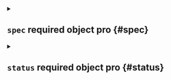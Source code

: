 

<Metadata />



<details className="config-field" data-expandable="true">
<summary>

## `spec` <span className="config-field-required" data-required="false">required</span> <span className="config-field-type">object</span> <span className="config-field-default"></span> <span className="config-field-enum"></span> <span data-pro="false" className="config-field-pro">pro</span> {#spec}



</summary>




<details className="config-field" data-expandable="false" open>
<summary>

### `raw` <span className="config-field-required" data-required="false">required</span> <span className="config-field-type">string</span> <span className="config-field-default"></span> <span className="config-field-enum"></span> <span data-pro="false" className="config-field-pro">pro</span> {#spec-raw}

Raw holds the raw config

</summary>



</details>


</details>



<details className="config-field" data-expandable="true">
<summary>

## `status` <span className="config-field-required" data-required="false">required</span> <span className="config-field-type">object</span> <span className="config-field-default"></span> <span className="config-field-enum"></span> <span data-pro="false" className="config-field-pro">pro</span> {#status}



</summary>




<details className="config-field" data-expandable="true">
<summary>

### `auth` <span className="config-field-required" data-required="false">required</span> <span className="config-field-type">object</span> <span className="config-field-default"></span> <span className="config-field-enum"></span> <span data-pro="false" className="config-field-pro">pro</span> {#status-auth}

Authentication holds the information for authentication

</summary>




<details className="config-field" data-expandable="true">
<summary>

#### `oidc` <span className="config-field-required" data-required="false">required</span> <span className="config-field-type">object</span> <span className="config-field-default"></span> <span className="config-field-enum"></span> <span data-pro="false" className="config-field-pro">pro</span> {#status-auth-oidc}

OIDC holds oidc authentication configuration

</summary>




<details className="config-field" data-expandable="false" open>
<summary>

##### `issuerUrl` <span className="config-field-required" data-required="true">required</span> <span className="config-field-type">string</span> <span className="config-field-default"></span> <span className="config-field-enum"></span> <span data-pro="false" className="config-field-pro">pro</span> {#status-auth-oidc-issuerUrl}

IssuerURL is the URL the provider signs ID Tokens as. This will be the "iss"
field of all tokens produced by the provider and is used for configuration
discovery.

The URL is usually the provider's URL without a path, for example
"https://accounts.google.com" or "https://login.salesforce.com".

The provider must implement configuration discovery.
See: https://openid.net/specs/openid-connect-discovery-1_0.html#ProviderConfig

</summary>



</details>



<details className="config-field" data-expandable="false" open>
<summary>

##### `clientId` <span className="config-field-required" data-required="true">required</span> <span className="config-field-type">string</span> <span className="config-field-default"></span> <span className="config-field-enum"></span> <span data-pro="false" className="config-field-pro">pro</span> {#status-auth-oidc-clientId}

ClientID the JWT must be issued for, the "sub" field. This plugin only trusts a single
client to ensure the plugin can be used with public providers.

The plugin supports the "authorized party" OpenID Connect claim, which allows
specialized providers to issue tokens to a client for a different client.
See: https://openid.net/specs/openid-connect-core-1_0.html#IDToken

</summary>



</details>



<details className="config-field" data-expandable="false" open>
<summary>

##### `clientSecret` <span className="config-field-required" data-required="true">required</span> <span className="config-field-type">string</span> <span className="config-field-default"></span> <span className="config-field-enum"></span> <span data-pro="false" className="config-field-pro">pro</span> {#status-auth-oidc-clientSecret}

ClientSecret to issue tokens from the OIDC provider

</summary>



</details>



<details className="config-field" data-expandable="false" open>
<summary>

##### `redirectURI` <span className="config-field-required" data-required="true">required</span> <span className="config-field-type">string</span> <span className="config-field-default"></span> <span className="config-field-enum"></span> <span data-pro="false" className="config-field-pro">pro</span> {#status-auth-oidc-redirectURI}

loft redirect uri. E.g. https://loft.my.domain/auth/oidc/callback

</summary>



</details>



<details className="config-field" data-expandable="false" open>
<summary>

##### `postLogoutRedirectURI` <span className="config-field-required" data-required="false">required</span> <span className="config-field-type">string</span> <span className="config-field-default"></span> <span className="config-field-enum"></span> <span data-pro="false" className="config-field-pro">pro</span> {#status-auth-oidc-postLogoutRedirectURI}

Loft URI to be redirected to after successful logout by OIDC Provider

</summary>



</details>



<details className="config-field" data-expandable="false" open>
<summary>

##### `caFile` <span className="config-field-required" data-required="false">required</span> <span className="config-field-type">string</span> <span className="config-field-default"></span> <span className="config-field-enum"></span> <span data-pro="false" className="config-field-pro">pro</span> {#status-auth-oidc-caFile}

Path to a PEM encoded root certificate of the provider. Optional

</summary>



</details>



<details className="config-field" data-expandable="false" open>
<summary>

##### `insecureCa` <span className="config-field-required" data-required="false">required</span> <span className="config-field-type">boolean</span> <span className="config-field-default">false</span> <span className="config-field-enum"></span> <span data-pro="false" className="config-field-pro">pro</span> {#status-auth-oidc-insecureCa}

Specify whether to communicate without validating SSL certificates

</summary>



</details>



<details className="config-field" data-expandable="false" open>
<summary>

##### `preferredUsername` <span className="config-field-required" data-required="false">required</span> <span className="config-field-type">string</span> <span className="config-field-default"></span> <span className="config-field-enum"></span> <span data-pro="false" className="config-field-pro">pro</span> {#status-auth-oidc-preferredUsername}

Configurable key which contains the preferred username claims

</summary>



</details>



<details className="config-field" data-expandable="false" open>
<summary>

##### `loftUsernameClaim` <span className="config-field-required" data-required="false">required</span> <span className="config-field-type">string</span> <span className="config-field-default"></span> <span className="config-field-enum"></span> <span data-pro="false" className="config-field-pro">pro</span> {#status-auth-oidc-loftUsernameClaim}

LoftUsernameClaim is the JWT field to use as the user's username.

</summary>



</details>



<details className="config-field" data-expandable="false" open>
<summary>

##### `usernameClaim` <span className="config-field-required" data-required="false">required</span> <span className="config-field-type">string</span> <span className="config-field-default"></span> <span className="config-field-enum"></span> <span data-pro="false" className="config-field-pro">pro</span> {#status-auth-oidc-usernameClaim}

UsernameClaim is the JWT field to use as the user's id.

</summary>



</details>



<details className="config-field" data-expandable="false" open>
<summary>

##### `emailClaim` <span className="config-field-required" data-required="false">required</span> <span className="config-field-type">string</span> <span className="config-field-default"></span> <span className="config-field-enum"></span> <span data-pro="false" className="config-field-pro">pro</span> {#status-auth-oidc-emailClaim}

EmailClaim is the JWT field to use as the user's email.

</summary>



</details>



<details className="config-field" data-expandable="false" open>
<summary>

##### `usernamePrefix` <span className="config-field-required" data-required="false">required</span> <span className="config-field-type">string</span> <span className="config-field-default"></span> <span className="config-field-enum"></span> <span data-pro="false" className="config-field-pro">pro</span> {#status-auth-oidc-usernamePrefix}

UsernamePrefix, if specified, causes claims mapping to username to be prefix with
the provided value. A value "oidc:" would result in usernames like "oidc:john".

</summary>



</details>



<details className="config-field" data-expandable="false" open>
<summary>

##### `groupsClaim` <span className="config-field-required" data-required="false">required</span> <span className="config-field-type">string</span> <span className="config-field-default"></span> <span className="config-field-enum"></span> <span data-pro="false" className="config-field-pro">pro</span> {#status-auth-oidc-groupsClaim}

GroupsClaim, if specified, causes the OIDCAuthenticator to try to populate the user's
groups with an ID Token field. If the GroupsClaim field is present in an ID Token the value
must be a string or list of strings.

</summary>



</details>



<details className="config-field" data-expandable="false" open>
<summary>

##### `groups` <span className="config-field-required" data-required="false">required</span> <span className="config-field-type">string[]</span> <span className="config-field-default"></span> <span className="config-field-enum"></span> <span data-pro="false" className="config-field-pro">pro</span> {#status-auth-oidc-groups}

If required groups is non empty, access is denied if the user is not part of at least one
of the specified groups.

</summary>



</details>



<details className="config-field" data-expandable="false" open>
<summary>

##### `scopes` <span className="config-field-required" data-required="false">required</span> <span className="config-field-type">string[]</span> <span className="config-field-default"></span> <span className="config-field-enum"></span> <span data-pro="false" className="config-field-pro">pro</span> {#status-auth-oidc-scopes}

Scopes that should be sent to the server. If empty, defaults to "email" and "profile".

</summary>



</details>



<details className="config-field" data-expandable="false" open>
<summary>

##### `getUserInfo` <span className="config-field-required" data-required="false">required</span> <span className="config-field-type">boolean</span> <span className="config-field-default">false</span> <span className="config-field-enum"></span> <span data-pro="false" className="config-field-pro">pro</span> {#status-auth-oidc-getUserInfo}

GetUserInfo, if specified, tells the OIDCAuthenticator to try to populate the user's
information from the UserInfo.

</summary>



</details>



<details className="config-field" data-expandable="false" open>
<summary>

##### `groupsPrefix` <span className="config-field-required" data-required="false">required</span> <span className="config-field-type">string</span> <span className="config-field-default"></span> <span className="config-field-enum"></span> <span data-pro="false" className="config-field-pro">pro</span> {#status-auth-oidc-groupsPrefix}

GroupsPrefix, if specified, causes claims mapping to group names to be prefixed with the
value. A value "oidc:" would result in groups like "oidc:engineering" and "oidc:marketing".

</summary>



</details>



<details className="config-field" data-expandable="false" open>
<summary>

##### `type` <span className="config-field-required" data-required="false">required</span> <span className="config-field-type">string</span> <span className="config-field-default"></span> <span className="config-field-enum"></span> <span data-pro="false" className="config-field-pro">pro</span> {#status-auth-oidc-type}

Type of the OIDC to show in the UI. Only for displaying purposes

</summary>



</details>


</details>



<details className="config-field" data-expandable="true">
<summary>

#### `github` <span className="config-field-required" data-required="false">required</span> <span className="config-field-type">object</span> <span className="config-field-default"></span> <span className="config-field-enum"></span> <span data-pro="false" className="config-field-pro">pro</span> {#status-auth-github}

Github holds github authentication configuration

</summary>




<details className="config-field" data-expandable="false" open>
<summary>

##### `clientId` <span className="config-field-required" data-required="true">required</span> <span className="config-field-type">string</span> <span className="config-field-default"></span> <span className="config-field-enum"></span> <span data-pro="false" className="config-field-pro">pro</span> {#status-auth-github-clientId}

ClientID holds the github client id

</summary>



</details>



<details className="config-field" data-expandable="false" open>
<summary>

##### `clientSecret` <span className="config-field-required" data-required="true">required</span> <span className="config-field-type">string</span> <span className="config-field-default"></span> <span className="config-field-enum"></span> <span data-pro="false" className="config-field-pro">pro</span> {#status-auth-github-clientSecret}

ClientID holds the github client secret

</summary>



</details>



<details className="config-field" data-expandable="false" open>
<summary>

##### `redirectURI` <span className="config-field-required" data-required="true">required</span> <span className="config-field-type">string</span> <span className="config-field-default"></span> <span className="config-field-enum"></span> <span data-pro="false" className="config-field-pro">pro</span> {#status-auth-github-redirectURI}

RedirectURI holds the redirect URI. Should be https://loft.domain.tld/auth/github/callback

</summary>



</details>



<details className="config-field" data-expandable="true">
<summary>

##### `orgs` <span className="config-field-required" data-required="false">required</span> <span className="config-field-type">object[]</span> <span className="config-field-default"></span> <span className="config-field-enum"></span> <span data-pro="false" className="config-field-pro">pro</span> {#status-auth-github-orgs}

Loft queries the following organizations for group information.
Group claims are formatted as "(org):(team)".
For example if a user is part of the "engineering" team of the "coreos"
org, the group claim would include "coreos:engineering".

If orgs are specified in the config then user MUST be a member of at least one of the specified orgs to
authenticate with loft.

</summary>




<details className="config-field" data-expandable="false" open>
<summary>

##### `name` <span className="config-field-required" data-required="false">required</span> <span className="config-field-type">string</span> <span className="config-field-default"></span> <span className="config-field-enum"></span> <span data-pro="false" className="config-field-pro">pro</span> {#status-auth-github-orgs-name}

Organization name in github (not slug, full name). Only users in this github
organization can authenticate.

</summary>



</details>



<details className="config-field" data-expandable="false" open>
<summary>

##### `teams` <span className="config-field-required" data-required="false">required</span> <span className="config-field-type">string[]</span> <span className="config-field-default"></span> <span className="config-field-enum"></span> <span data-pro="false" className="config-field-pro">pro</span> {#status-auth-github-orgs-teams}

Names of teams in a github organization. A user will be able to
authenticate if they are members of at least one of these teams. Users
in the organization can authenticate if this field is omitted from the
config file.

</summary>



</details>


</details>



<details className="config-field" data-expandable="false" open>
<summary>

##### `hostName` <span className="config-field-required" data-required="false">required</span> <span className="config-field-type">string</span> <span className="config-field-default"></span> <span className="config-field-enum"></span> <span data-pro="false" className="config-field-pro">pro</span> {#status-auth-github-hostName}

Required ONLY for GitHub Enterprise.
This is the Hostname of the GitHub Enterprise account listed on the
management console. Ensure this domain is routable on your network.

</summary>



</details>



<details className="config-field" data-expandable="false" open>
<summary>

##### `rootCA` <span className="config-field-required" data-required="false">required</span> <span className="config-field-type">string</span> <span className="config-field-default"></span> <span className="config-field-enum"></span> <span data-pro="false" className="config-field-pro">pro</span> {#status-auth-github-rootCA}

ONLY for GitHub Enterprise. Optional field.
Used to support self-signed or untrusted CA root certificates.

</summary>



</details>


</details>



<details className="config-field" data-expandable="true">
<summary>

#### `gitlab` <span className="config-field-required" data-required="false">required</span> <span className="config-field-type">object</span> <span className="config-field-default"></span> <span className="config-field-enum"></span> <span data-pro="false" className="config-field-pro">pro</span> {#status-auth-gitlab}

Gitlab holds gitlab authentication configuration

</summary>




<details className="config-field" data-expandable="false" open>
<summary>

##### `clientId` <span className="config-field-required" data-required="true">required</span> <span className="config-field-type">string</span> <span className="config-field-default"></span> <span className="config-field-enum"></span> <span data-pro="false" className="config-field-pro">pro</span> {#status-auth-gitlab-clientId}

Gitlab client id

</summary>



</details>



<details className="config-field" data-expandable="false" open>
<summary>

##### `clientSecret` <span className="config-field-required" data-required="true">required</span> <span className="config-field-type">string</span> <span className="config-field-default"></span> <span className="config-field-enum"></span> <span data-pro="false" className="config-field-pro">pro</span> {#status-auth-gitlab-clientSecret}

Gitlab client secret

</summary>



</details>



<details className="config-field" data-expandable="false" open>
<summary>

##### `redirectURI` <span className="config-field-required" data-required="true">required</span> <span className="config-field-type">string</span> <span className="config-field-default"></span> <span className="config-field-enum"></span> <span data-pro="false" className="config-field-pro">pro</span> {#status-auth-gitlab-redirectURI}

Redirect URI

</summary>



</details>



<details className="config-field" data-expandable="false" open>
<summary>

##### `baseURL` <span className="config-field-required" data-required="false">required</span> <span className="config-field-type">string</span> <span className="config-field-default"></span> <span className="config-field-enum"></span> <span data-pro="false" className="config-field-pro">pro</span> {#status-auth-gitlab-baseURL}

BaseURL is optional, default = https://gitlab.com

</summary>



</details>



<details className="config-field" data-expandable="false" open>
<summary>

##### `groups` <span className="config-field-required" data-required="false">required</span> <span className="config-field-type">string[]</span> <span className="config-field-default"></span> <span className="config-field-enum"></span> <span data-pro="false" className="config-field-pro">pro</span> {#status-auth-gitlab-groups}

Optional groups whitelist, communicated through the "groups" scope.
If `groups` is omitted, all of the user's GitLab groups are returned.
If `groups` is provided, this acts as a whitelist - only the user's GitLab groups that are in the configured `groups` below will go into the groups claim. Conversely, if the user is not in any of the configured `groups`, the user will not be authenticated.

</summary>



</details>


</details>



<details className="config-field" data-expandable="true">
<summary>

#### `google` <span className="config-field-required" data-required="false">required</span> <span className="config-field-type">object</span> <span className="config-field-default"></span> <span className="config-field-enum"></span> <span data-pro="false" className="config-field-pro">pro</span> {#status-auth-google}

Google holds google authentication configuration

</summary>




<details className="config-field" data-expandable="false" open>
<summary>

##### `clientId` <span className="config-field-required" data-required="true">required</span> <span className="config-field-type">string</span> <span className="config-field-default"></span> <span className="config-field-enum"></span> <span data-pro="false" className="config-field-pro">pro</span> {#status-auth-google-clientId}

Google client id

</summary>



</details>



<details className="config-field" data-expandable="false" open>
<summary>

##### `clientSecret` <span className="config-field-required" data-required="true">required</span> <span className="config-field-type">string</span> <span className="config-field-default"></span> <span className="config-field-enum"></span> <span data-pro="false" className="config-field-pro">pro</span> {#status-auth-google-clientSecret}

Google client secret

</summary>



</details>



<details className="config-field" data-expandable="false" open>
<summary>

##### `redirectURI` <span className="config-field-required" data-required="true">required</span> <span className="config-field-type">string</span> <span className="config-field-default"></span> <span className="config-field-enum"></span> <span data-pro="false" className="config-field-pro">pro</span> {#status-auth-google-redirectURI}

loft redirect uri. E.g. https://loft.my.domain/auth/google/callback

</summary>



</details>



<details className="config-field" data-expandable="false" open>
<summary>

##### `scopes` <span className="config-field-required" data-required="false">required</span> <span className="config-field-type">string[]</span> <span className="config-field-default"></span> <span className="config-field-enum"></span> <span data-pro="false" className="config-field-pro">pro</span> {#status-auth-google-scopes}

defaults to "profile" and "email"

</summary>



</details>



<details className="config-field" data-expandable="false" open>
<summary>

##### `hostedDomains` <span className="config-field-required" data-required="false">required</span> <span className="config-field-type">string[]</span> <span className="config-field-default"></span> <span className="config-field-enum"></span> <span data-pro="false" className="config-field-pro">pro</span> {#status-auth-google-hostedDomains}

Optional list of whitelisted domains
If this field is nonempty, only users from a listed domain will be allowed to log in

</summary>



</details>



<details className="config-field" data-expandable="false" open>
<summary>

##### `groups` <span className="config-field-required" data-required="false">required</span> <span className="config-field-type">string[]</span> <span className="config-field-default"></span> <span className="config-field-enum"></span> <span data-pro="false" className="config-field-pro">pro</span> {#status-auth-google-groups}

Optional list of whitelisted groups
If this field is nonempty, only users from a listed group will be allowed to log in

</summary>



</details>



<details className="config-field" data-expandable="false" open>
<summary>

##### `serviceAccountFilePath` <span className="config-field-required" data-required="false">required</span> <span className="config-field-type">string</span> <span className="config-field-default"></span> <span className="config-field-enum"></span> <span data-pro="false" className="config-field-pro">pro</span> {#status-auth-google-serviceAccountFilePath}

Optional path to service account json
If nonempty, and groups claim is made, will use authentication from file to
check groups with the admin directory api

</summary>



</details>



<details className="config-field" data-expandable="false" open>
<summary>

##### `adminEmail` <span className="config-field-required" data-required="false">required</span> <span className="config-field-type">string</span> <span className="config-field-default"></span> <span className="config-field-enum"></span> <span data-pro="false" className="config-field-pro">pro</span> {#status-auth-google-adminEmail}

Required if ServiceAccountFilePath
The email of a GSuite super user which the service account will impersonate
when listing groups

</summary>



</details>


</details>



<details className="config-field" data-expandable="true">
<summary>

#### `microsoft` <span className="config-field-required" data-required="false">required</span> <span className="config-field-type">object</span> <span className="config-field-default"></span> <span className="config-field-enum"></span> <span data-pro="false" className="config-field-pro">pro</span> {#status-auth-microsoft}

Microsoft holds microsoft authentication configuration

</summary>




<details className="config-field" data-expandable="false" open>
<summary>

##### `clientId` <span className="config-field-required" data-required="true">required</span> <span className="config-field-type">string</span> <span className="config-field-default"></span> <span className="config-field-enum"></span> <span data-pro="false" className="config-field-pro">pro</span> {#status-auth-microsoft-clientId}

Microsoft client id

</summary>



</details>



<details className="config-field" data-expandable="false" open>
<summary>

##### `clientSecret` <span className="config-field-required" data-required="true">required</span> <span className="config-field-type">string</span> <span className="config-field-default"></span> <span className="config-field-enum"></span> <span data-pro="false" className="config-field-pro">pro</span> {#status-auth-microsoft-clientSecret}

Microsoft client secret

</summary>



</details>



<details className="config-field" data-expandable="false" open>
<summary>

##### `redirectURI` <span className="config-field-required" data-required="true">required</span> <span className="config-field-type">string</span> <span className="config-field-default"></span> <span className="config-field-enum"></span> <span data-pro="false" className="config-field-pro">pro</span> {#status-auth-microsoft-redirectURI}

loft redirect uri. Usually https://loft.my.domain/auth/microsoft/callback

</summary>



</details>



<details className="config-field" data-expandable="false" open>
<summary>

##### `tenant` <span className="config-field-required" data-required="false">required</span> <span className="config-field-type">string</span> <span className="config-field-default"></span> <span className="config-field-enum"></span> <span data-pro="false" className="config-field-pro">pro</span> {#status-auth-microsoft-tenant}

tenant configuration parameter controls what kinds of accounts may be authenticated in loft.
By default, all types of Microsoft accounts (consumers and organizations) can authenticate in loft via Microsoft.
To change this, set the tenant parameter to one of the following:

common - both personal and business/school accounts can authenticate in loft via Microsoft (default)
consumers - only personal accounts can authenticate in loft
organizations - only business/school accounts can authenticate in loft
tenant uuid or tenant name - only accounts belonging to specific tenant identified by either tenant uuid or tenant name can authenticate in loft

</summary>



</details>



<details className="config-field" data-expandable="false" open>
<summary>

##### `groups` <span className="config-field-required" data-required="false">required</span> <span className="config-field-type">string[]</span> <span className="config-field-default"></span> <span className="config-field-enum"></span> <span data-pro="false" className="config-field-pro">pro</span> {#status-auth-microsoft-groups}

It is possible to require a user to be a member of a particular group in order to be successfully authenticated in loft.

</summary>



</details>



<details className="config-field" data-expandable="false" open>
<summary>

##### `onlySecurityGroups` <span className="config-field-required" data-required="false">required</span> <span className="config-field-type">boolean</span> <span className="config-field-default">false</span> <span className="config-field-enum"></span> <span data-pro="false" className="config-field-pro">pro</span> {#status-auth-microsoft-onlySecurityGroups}

configuration option restricts the list to include only security groups. By default all groups (security, Office 365, mailing lists) are included.

</summary>



</details>



<details className="config-field" data-expandable="false" open>
<summary>

##### `useGroupsAsWhitelist` <span className="config-field-required" data-required="false">required</span> <span className="config-field-type">boolean</span> <span className="config-field-default">false</span> <span className="config-field-enum"></span> <span data-pro="false" className="config-field-pro">pro</span> {#status-auth-microsoft-useGroupsAsWhitelist}

Restrict the groups claims to include only the user’s groups that are in the configured groups

</summary>



</details>


</details>



<details className="config-field" data-expandable="true">
<summary>

#### `saml` <span className="config-field-required" data-required="false">required</span> <span className="config-field-type">object</span> <span className="config-field-default"></span> <span className="config-field-enum"></span> <span data-pro="false" className="config-field-pro">pro</span> {#status-auth-saml}

SAML holds saml authentication configuration

</summary>




<details className="config-field" data-expandable="false" open>
<summary>

##### `redirectURI` <span className="config-field-required" data-required="true">required</span> <span className="config-field-type">string</span> <span className="config-field-default"></span> <span className="config-field-enum"></span> <span data-pro="false" className="config-field-pro">pro</span> {#status-auth-saml-redirectURI}

If the response assertion status value contains a Destination element, it
must match this value exactly.
Usually looks like https://your-loft-domain/auth/saml/callback

</summary>



</details>



<details className="config-field" data-expandable="false" open>
<summary>

##### `ssoURL` <span className="config-field-required" data-required="true">required</span> <span className="config-field-type">string</span> <span className="config-field-default"></span> <span className="config-field-enum"></span> <span data-pro="false" className="config-field-pro">pro</span> {#status-auth-saml-ssoURL}

SSO URL used for POST value.

</summary>



</details>



<details className="config-field" data-expandable="false" open>
<summary>

##### `caData` <span className="config-field-required" data-required="false">required</span> <span className="config-field-type">string</span> <span className="config-field-default"></span> <span className="config-field-enum"></span> <span data-pro="false" className="config-field-pro">pro</span> {#status-auth-saml-caData}

CAData is a base64 encoded string that holds the ca certificate for validating the signature of the SAML response.
Either CAData, CA or InsecureSkipSignatureValidation needs to be defined.

</summary>



</details>



<details className="config-field" data-expandable="false" open>
<summary>

##### `usernameAttr` <span className="config-field-required" data-required="true">required</span> <span className="config-field-type">string</span> <span className="config-field-default"></span> <span className="config-field-enum"></span> <span data-pro="false" className="config-field-pro">pro</span> {#status-auth-saml-usernameAttr}

Name of attribute in the returned assertions to map to username

</summary>



</details>



<details className="config-field" data-expandable="false" open>
<summary>

##### `emailAttr` <span className="config-field-required" data-required="true">required</span> <span className="config-field-type">string</span> <span className="config-field-default"></span> <span className="config-field-enum"></span> <span data-pro="false" className="config-field-pro">pro</span> {#status-auth-saml-emailAttr}

Name of attribute in the returned assertions to map to email

</summary>



</details>



<details className="config-field" data-expandable="false" open>
<summary>

##### `groupsAttr` <span className="config-field-required" data-required="false">required</span> <span className="config-field-type">string</span> <span className="config-field-default"></span> <span className="config-field-enum"></span> <span data-pro="false" className="config-field-pro">pro</span> {#status-auth-saml-groupsAttr}

Name of attribute in the returned assertions to map to groups

</summary>



</details>



<details className="config-field" data-expandable="false" open>
<summary>

##### `ca` <span className="config-field-required" data-required="false">required</span> <span className="config-field-type">string</span> <span className="config-field-default"></span> <span className="config-field-enum"></span> <span data-pro="false" className="config-field-pro">pro</span> {#status-auth-saml-ca}

CA to use when validating the signature of the SAML response.

</summary>



</details>



<details className="config-field" data-expandable="false" open>
<summary>

##### `insecureSkipSignatureValidation` <span className="config-field-required" data-required="false">required</span> <span className="config-field-type">boolean</span> <span className="config-field-default">false</span> <span className="config-field-enum"></span> <span data-pro="false" className="config-field-pro">pro</span> {#status-auth-saml-insecureSkipSignatureValidation}

Ignore the ca cert

</summary>



</details>



<details className="config-field" data-expandable="false" open>
<summary>

##### `entityIssuer` <span className="config-field-required" data-required="false">required</span> <span className="config-field-type">string</span> <span className="config-field-default"></span> <span className="config-field-enum"></span> <span data-pro="false" className="config-field-pro">pro</span> {#status-auth-saml-entityIssuer}

When provided Loft will include this as the Issuer value during AuthnRequest.
It will also override the redirectURI as the required audience when evaluating
AudienceRestriction elements in the response.

</summary>



</details>



<details className="config-field" data-expandable="false" open>
<summary>

##### `ssoIssuer` <span className="config-field-required" data-required="false">required</span> <span className="config-field-type">string</span> <span className="config-field-default"></span> <span className="config-field-enum"></span> <span data-pro="false" className="config-field-pro">pro</span> {#status-auth-saml-ssoIssuer}

Issuer value expected in the SAML response. Optional.

</summary>



</details>



<details className="config-field" data-expandable="false" open>
<summary>

##### `groupsDelim` <span className="config-field-required" data-required="false">required</span> <span className="config-field-type">string</span> <span className="config-field-default"></span> <span className="config-field-enum"></span> <span data-pro="false" className="config-field-pro">pro</span> {#status-auth-saml-groupsDelim}

If GroupsDelim is supplied the connector assumes groups are returned as a
single string instead of multiple attribute values. This delimiter will be
used split the groups string.

</summary>



</details>



<details className="config-field" data-expandable="false" open>
<summary>

##### `allowedGroups` <span className="config-field-required" data-required="false">required</span> <span className="config-field-type">string[]</span> <span className="config-field-default"></span> <span className="config-field-enum"></span> <span data-pro="false" className="config-field-pro">pro</span> {#status-auth-saml-allowedGroups}

List of groups to filter access based on membership

</summary>



</details>



<details className="config-field" data-expandable="false" open>
<summary>

##### `filterGroups` <span className="config-field-required" data-required="false">required</span> <span className="config-field-type">boolean</span> <span className="config-field-default">false</span> <span className="config-field-enum"></span> <span data-pro="false" className="config-field-pro">pro</span> {#status-auth-saml-filterGroups}

If used with allowed groups, only forwards the allowed groups and not all
groups specified.

</summary>



</details>



<details className="config-field" data-expandable="false" open>
<summary>

##### `nameIDPolicyFormat` <span className="config-field-required" data-required="false">required</span> <span className="config-field-type">string</span> <span className="config-field-default"></span> <span className="config-field-enum"></span> <span data-pro="false" className="config-field-pro">pro</span> {#status-auth-saml-nameIDPolicyFormat}

Requested format of the NameID. The NameID value is is mapped to the ID Token
'sub' claim.

This can be an abbreviated form of the full URI with just the last component. For
example, if this value is set to "emailAddress" the format will resolve to:

		urn:oasis:names:tc:SAML:1.1:nameid-format:emailAddress

If no value is specified, this value defaults to:

		urn:oasis:names:tc:SAML:2.0:nameid-format:persistent


</summary>



</details>


</details>



<details className="config-field" data-expandable="true">
<summary>

#### `rancher` <span className="config-field-required" data-required="false">required</span> <span className="config-field-type">object</span> <span className="config-field-default"></span> <span className="config-field-enum"></span> <span data-pro="false" className="config-field-pro">pro</span> {#status-auth-rancher}

Rancher holds the rancher authentication options

</summary>




<details className="config-field" data-expandable="false" open>
<summary>

##### `host` <span className="config-field-required" data-required="false">required</span> <span className="config-field-type">string</span> <span className="config-field-default"></span> <span className="config-field-enum"></span> <span data-pro="false" className="config-field-pro">pro</span> {#status-auth-rancher-host}

Host holds the rancher host, e.g. my-domain.com

</summary>



</details>



<details className="config-field" data-expandable="false" open>
<summary>

##### `bearerToken` <span className="config-field-required" data-required="false">required</span> <span className="config-field-type">string</span> <span className="config-field-default"></span> <span className="config-field-enum"></span> <span data-pro="false" className="config-field-pro">pro</span> {#status-auth-rancher-bearerToken}

BearerToken holds the rancher API key in token username and password form. E.g. my-token:my-secret

</summary>



</details>



<details className="config-field" data-expandable="false" open>
<summary>

##### `insecure` <span className="config-field-required" data-required="false">required</span> <span className="config-field-type">boolean</span> <span className="config-field-default">false</span> <span className="config-field-enum"></span> <span data-pro="false" className="config-field-pro">pro</span> {#status-auth-rancher-insecure}

Insecure tells Loft if the Rancher endpoint is insecure.

</summary>



</details>


</details>



<details className="config-field" data-expandable="true">
<summary>

#### `password` <span className="config-field-required" data-required="false">required</span> <span className="config-field-type">object</span> <span className="config-field-default"></span> <span className="config-field-enum"></span> <span data-pro="false" className="config-field-pro">pro</span> {#status-auth-password}

Password holds password authentication relevant information

</summary>




<details className="config-field" data-expandable="false" open>
<summary>

##### `disabled` <span className="config-field-required" data-required="false">required</span> <span className="config-field-type">boolean</span> <span className="config-field-default">true</span> <span className="config-field-enum"></span> <span data-pro="false" className="config-field-pro">pro</span> {#status-auth-password-disabled}

If true login via password is disabled

</summary>



</details>


</details>



<details className="config-field" data-expandable="true">
<summary>

#### `connectors` <span className="config-field-required" data-required="false">required</span> <span className="config-field-type">object[]</span> <span className="config-field-default"></span> <span className="config-field-enum"></span> <span data-pro="false" className="config-field-pro">pro</span> {#status-auth-connectors}

Connectors are optional additional connectors for Loft.

</summary>




<details className="config-field" data-expandable="false" open>
<summary>

##### `id` <span className="config-field-required" data-required="false">required</span> <span className="config-field-type">string</span> <span className="config-field-default"></span> <span className="config-field-enum"></span> <span data-pro="false" className="config-field-pro">pro</span> {#status-auth-connectors-id}

ID is the id that should show up in the url

</summary>



</details>



<details className="config-field" data-expandable="false" open>
<summary>

##### `displayName` <span className="config-field-required" data-required="false">required</span> <span className="config-field-type">string</span> <span className="config-field-default"></span> <span className="config-field-enum"></span> <span data-pro="false" className="config-field-pro">pro</span> {#status-auth-connectors-displayName}

DisplayName is the name that should show up in the ui

</summary>



</details>



<details className="config-field" data-expandable="true">
<summary>

##### `oidc` <span className="config-field-required" data-required="false">required</span> <span className="config-field-type">object</span> <span className="config-field-default"></span> <span className="config-field-enum"></span> <span data-pro="false" className="config-field-pro">pro</span> {#status-auth-connectors-oidc}

OIDC holds oidc authentication configuration

</summary>




<details className="config-field" data-expandable="false" open>
<summary>

##### `issuerUrl` <span className="config-field-required" data-required="true">required</span> <span className="config-field-type">string</span> <span className="config-field-default"></span> <span className="config-field-enum"></span> <span data-pro="false" className="config-field-pro">pro</span> {#status-auth-connectors-oidc-issuerUrl}

IssuerURL is the URL the provider signs ID Tokens as. This will be the "iss"
field of all tokens produced by the provider and is used for configuration
discovery.

The URL is usually the provider's URL without a path, for example
"https://accounts.google.com" or "https://login.salesforce.com".

The provider must implement configuration discovery.
See: https://openid.net/specs/openid-connect-discovery-1_0.html#ProviderConfig

</summary>



</details>



<details className="config-field" data-expandable="false" open>
<summary>

##### `clientId` <span className="config-field-required" data-required="true">required</span> <span className="config-field-type">string</span> <span className="config-field-default"></span> <span className="config-field-enum"></span> <span data-pro="false" className="config-field-pro">pro</span> {#status-auth-connectors-oidc-clientId}

ClientID the JWT must be issued for, the "sub" field. This plugin only trusts a single
client to ensure the plugin can be used with public providers.

The plugin supports the "authorized party" OpenID Connect claim, which allows
specialized providers to issue tokens to a client for a different client.
See: https://openid.net/specs/openid-connect-core-1_0.html#IDToken

</summary>



</details>



<details className="config-field" data-expandable="false" open>
<summary>

##### `clientSecret` <span className="config-field-required" data-required="true">required</span> <span className="config-field-type">string</span> <span className="config-field-default"></span> <span className="config-field-enum"></span> <span data-pro="false" className="config-field-pro">pro</span> {#status-auth-connectors-oidc-clientSecret}

ClientSecret to issue tokens from the OIDC provider

</summary>



</details>



<details className="config-field" data-expandable="false" open>
<summary>

##### `redirectURI` <span className="config-field-required" data-required="true">required</span> <span className="config-field-type">string</span> <span className="config-field-default"></span> <span className="config-field-enum"></span> <span data-pro="false" className="config-field-pro">pro</span> {#status-auth-connectors-oidc-redirectURI}

loft redirect uri. E.g. https://loft.my.domain/auth/oidc/callback

</summary>



</details>



<details className="config-field" data-expandable="false" open>
<summary>

##### `postLogoutRedirectURI` <span className="config-field-required" data-required="false">required</span> <span className="config-field-type">string</span> <span className="config-field-default"></span> <span className="config-field-enum"></span> <span data-pro="false" className="config-field-pro">pro</span> {#status-auth-connectors-oidc-postLogoutRedirectURI}

Loft URI to be redirected to after successful logout by OIDC Provider

</summary>



</details>



<details className="config-field" data-expandable="false" open>
<summary>

##### `caFile` <span className="config-field-required" data-required="false">required</span> <span className="config-field-type">string</span> <span className="config-field-default"></span> <span className="config-field-enum"></span> <span data-pro="false" className="config-field-pro">pro</span> {#status-auth-connectors-oidc-caFile}

Path to a PEM encoded root certificate of the provider. Optional

</summary>



</details>



<details className="config-field" data-expandable="false" open>
<summary>

##### `insecureCa` <span className="config-field-required" data-required="false">required</span> <span className="config-field-type">boolean</span> <span className="config-field-default">false</span> <span className="config-field-enum"></span> <span data-pro="false" className="config-field-pro">pro</span> {#status-auth-connectors-oidc-insecureCa}

Specify whether to communicate without validating SSL certificates

</summary>



</details>



<details className="config-field" data-expandable="false" open>
<summary>

##### `preferredUsername` <span className="config-field-required" data-required="false">required</span> <span className="config-field-type">string</span> <span className="config-field-default"></span> <span className="config-field-enum"></span> <span data-pro="false" className="config-field-pro">pro</span> {#status-auth-connectors-oidc-preferredUsername}

Configurable key which contains the preferred username claims

</summary>



</details>



<details className="config-field" data-expandable="false" open>
<summary>

##### `loftUsernameClaim` <span className="config-field-required" data-required="false">required</span> <span className="config-field-type">string</span> <span className="config-field-default"></span> <span className="config-field-enum"></span> <span data-pro="false" className="config-field-pro">pro</span> {#status-auth-connectors-oidc-loftUsernameClaim}

LoftUsernameClaim is the JWT field to use as the user's username.

</summary>



</details>



<details className="config-field" data-expandable="false" open>
<summary>

##### `usernameClaim` <span className="config-field-required" data-required="false">required</span> <span className="config-field-type">string</span> <span className="config-field-default"></span> <span className="config-field-enum"></span> <span data-pro="false" className="config-field-pro">pro</span> {#status-auth-connectors-oidc-usernameClaim}

UsernameClaim is the JWT field to use as the user's id.

</summary>



</details>



<details className="config-field" data-expandable="false" open>
<summary>

##### `emailClaim` <span className="config-field-required" data-required="false">required</span> <span className="config-field-type">string</span> <span className="config-field-default"></span> <span className="config-field-enum"></span> <span data-pro="false" className="config-field-pro">pro</span> {#status-auth-connectors-oidc-emailClaim}

EmailClaim is the JWT field to use as the user's email.

</summary>



</details>



<details className="config-field" data-expandable="false" open>
<summary>

##### `usernamePrefix` <span className="config-field-required" data-required="false">required</span> <span className="config-field-type">string</span> <span className="config-field-default"></span> <span className="config-field-enum"></span> <span data-pro="false" className="config-field-pro">pro</span> {#status-auth-connectors-oidc-usernamePrefix}

UsernamePrefix, if specified, causes claims mapping to username to be prefix with
the provided value. A value "oidc:" would result in usernames like "oidc:john".

</summary>



</details>



<details className="config-field" data-expandable="false" open>
<summary>

##### `groupsClaim` <span className="config-field-required" data-required="false">required</span> <span className="config-field-type">string</span> <span className="config-field-default"></span> <span className="config-field-enum"></span> <span data-pro="false" className="config-field-pro">pro</span> {#status-auth-connectors-oidc-groupsClaim}

GroupsClaim, if specified, causes the OIDCAuthenticator to try to populate the user's
groups with an ID Token field. If the GroupsClaim field is present in an ID Token the value
must be a string or list of strings.

</summary>



</details>



<details className="config-field" data-expandable="false" open>
<summary>

##### `groups` <span className="config-field-required" data-required="false">required</span> <span className="config-field-type">string[]</span> <span className="config-field-default"></span> <span className="config-field-enum"></span> <span data-pro="false" className="config-field-pro">pro</span> {#status-auth-connectors-oidc-groups}

If required groups is non empty, access is denied if the user is not part of at least one
of the specified groups.

</summary>



</details>



<details className="config-field" data-expandable="false" open>
<summary>

##### `scopes` <span className="config-field-required" data-required="false">required</span> <span className="config-field-type">string[]</span> <span className="config-field-default"></span> <span className="config-field-enum"></span> <span data-pro="false" className="config-field-pro">pro</span> {#status-auth-connectors-oidc-scopes}

Scopes that should be sent to the server. If empty, defaults to "email" and "profile".

</summary>



</details>



<details className="config-field" data-expandable="false" open>
<summary>

##### `getUserInfo` <span className="config-field-required" data-required="false">required</span> <span className="config-field-type">boolean</span> <span className="config-field-default">false</span> <span className="config-field-enum"></span> <span data-pro="false" className="config-field-pro">pro</span> {#status-auth-connectors-oidc-getUserInfo}

GetUserInfo, if specified, tells the OIDCAuthenticator to try to populate the user's
information from the UserInfo.

</summary>



</details>



<details className="config-field" data-expandable="false" open>
<summary>

##### `groupsPrefix` <span className="config-field-required" data-required="false">required</span> <span className="config-field-type">string</span> <span className="config-field-default"></span> <span className="config-field-enum"></span> <span data-pro="false" className="config-field-pro">pro</span> {#status-auth-connectors-oidc-groupsPrefix}

GroupsPrefix, if specified, causes claims mapping to group names to be prefixed with the
value. A value "oidc:" would result in groups like "oidc:engineering" and "oidc:marketing".

</summary>



</details>



<details className="config-field" data-expandable="false" open>
<summary>

##### `type` <span className="config-field-required" data-required="false">required</span> <span className="config-field-type">string</span> <span className="config-field-default"></span> <span className="config-field-enum"></span> <span data-pro="false" className="config-field-pro">pro</span> {#status-auth-connectors-oidc-type}

Type of the OIDC to show in the UI. Only for displaying purposes

</summary>



</details>


</details>



<details className="config-field" data-expandable="true">
<summary>

##### `github` <span className="config-field-required" data-required="false">required</span> <span className="config-field-type">object</span> <span className="config-field-default"></span> <span className="config-field-enum"></span> <span data-pro="false" className="config-field-pro">pro</span> {#status-auth-connectors-github}

Github holds github authentication configuration

</summary>




<details className="config-field" data-expandable="false" open>
<summary>

##### `clientId` <span className="config-field-required" data-required="true">required</span> <span className="config-field-type">string</span> <span className="config-field-default"></span> <span className="config-field-enum"></span> <span data-pro="false" className="config-field-pro">pro</span> {#status-auth-connectors-github-clientId}

ClientID holds the github client id

</summary>



</details>



<details className="config-field" data-expandable="false" open>
<summary>

##### `clientSecret` <span className="config-field-required" data-required="true">required</span> <span className="config-field-type">string</span> <span className="config-field-default"></span> <span className="config-field-enum"></span> <span data-pro="false" className="config-field-pro">pro</span> {#status-auth-connectors-github-clientSecret}

ClientID holds the github client secret

</summary>



</details>



<details className="config-field" data-expandable="false" open>
<summary>

##### `redirectURI` <span className="config-field-required" data-required="true">required</span> <span className="config-field-type">string</span> <span className="config-field-default"></span> <span className="config-field-enum"></span> <span data-pro="false" className="config-field-pro">pro</span> {#status-auth-connectors-github-redirectURI}

RedirectURI holds the redirect URI. Should be https://loft.domain.tld/auth/github/callback

</summary>



</details>



<details className="config-field" data-expandable="true">
<summary>

##### `orgs` <span className="config-field-required" data-required="false">required</span> <span className="config-field-type">object[]</span> <span className="config-field-default"></span> <span className="config-field-enum"></span> <span data-pro="false" className="config-field-pro">pro</span> {#status-auth-connectors-github-orgs}

Loft queries the following organizations for group information.
Group claims are formatted as "(org):(team)".
For example if a user is part of the "engineering" team of the "coreos"
org, the group claim would include "coreos:engineering".

If orgs are specified in the config then user MUST be a member of at least one of the specified orgs to
authenticate with loft.

</summary>




<details className="config-field" data-expandable="false" open>
<summary>

##### `name` <span className="config-field-required" data-required="false">required</span> <span className="config-field-type">string</span> <span className="config-field-default"></span> <span className="config-field-enum"></span> <span data-pro="false" className="config-field-pro">pro</span> {#status-auth-connectors-github-orgs-name}

Organization name in github (not slug, full name). Only users in this github
organization can authenticate.

</summary>



</details>



<details className="config-field" data-expandable="false" open>
<summary>

##### `teams` <span className="config-field-required" data-required="false">required</span> <span className="config-field-type">string[]</span> <span className="config-field-default"></span> <span className="config-field-enum"></span> <span data-pro="false" className="config-field-pro">pro</span> {#status-auth-connectors-github-orgs-teams}

Names of teams in a github organization. A user will be able to
authenticate if they are members of at least one of these teams. Users
in the organization can authenticate if this field is omitted from the
config file.

</summary>



</details>


</details>



<details className="config-field" data-expandable="false" open>
<summary>

##### `hostName` <span className="config-field-required" data-required="false">required</span> <span className="config-field-type">string</span> <span className="config-field-default"></span> <span className="config-field-enum"></span> <span data-pro="false" className="config-field-pro">pro</span> {#status-auth-connectors-github-hostName}

Required ONLY for GitHub Enterprise.
This is the Hostname of the GitHub Enterprise account listed on the
management console. Ensure this domain is routable on your network.

</summary>



</details>



<details className="config-field" data-expandable="false" open>
<summary>

##### `rootCA` <span className="config-field-required" data-required="false">required</span> <span className="config-field-type">string</span> <span className="config-field-default"></span> <span className="config-field-enum"></span> <span data-pro="false" className="config-field-pro">pro</span> {#status-auth-connectors-github-rootCA}

ONLY for GitHub Enterprise. Optional field.
Used to support self-signed or untrusted CA root certificates.

</summary>



</details>


</details>



<details className="config-field" data-expandable="true">
<summary>

##### `gitlab` <span className="config-field-required" data-required="false">required</span> <span className="config-field-type">object</span> <span className="config-field-default"></span> <span className="config-field-enum"></span> <span data-pro="false" className="config-field-pro">pro</span> {#status-auth-connectors-gitlab}

Gitlab holds gitlab authentication configuration

</summary>




<details className="config-field" data-expandable="false" open>
<summary>

##### `clientId` <span className="config-field-required" data-required="true">required</span> <span className="config-field-type">string</span> <span className="config-field-default"></span> <span className="config-field-enum"></span> <span data-pro="false" className="config-field-pro">pro</span> {#status-auth-connectors-gitlab-clientId}

Gitlab client id

</summary>



</details>



<details className="config-field" data-expandable="false" open>
<summary>

##### `clientSecret` <span className="config-field-required" data-required="true">required</span> <span className="config-field-type">string</span> <span className="config-field-default"></span> <span className="config-field-enum"></span> <span data-pro="false" className="config-field-pro">pro</span> {#status-auth-connectors-gitlab-clientSecret}

Gitlab client secret

</summary>



</details>



<details className="config-field" data-expandable="false" open>
<summary>

##### `redirectURI` <span className="config-field-required" data-required="true">required</span> <span className="config-field-type">string</span> <span className="config-field-default"></span> <span className="config-field-enum"></span> <span data-pro="false" className="config-field-pro">pro</span> {#status-auth-connectors-gitlab-redirectURI}

Redirect URI

</summary>



</details>



<details className="config-field" data-expandable="false" open>
<summary>

##### `baseURL` <span className="config-field-required" data-required="false">required</span> <span className="config-field-type">string</span> <span className="config-field-default"></span> <span className="config-field-enum"></span> <span data-pro="false" className="config-field-pro">pro</span> {#status-auth-connectors-gitlab-baseURL}

BaseURL is optional, default = https://gitlab.com

</summary>



</details>



<details className="config-field" data-expandable="false" open>
<summary>

##### `groups` <span className="config-field-required" data-required="false">required</span> <span className="config-field-type">string[]</span> <span className="config-field-default"></span> <span className="config-field-enum"></span> <span data-pro="false" className="config-field-pro">pro</span> {#status-auth-connectors-gitlab-groups}

Optional groups whitelist, communicated through the "groups" scope.
If `groups` is omitted, all of the user's GitLab groups are returned.
If `groups` is provided, this acts as a whitelist - only the user's GitLab groups that are in the configured `groups` below will go into the groups claim. Conversely, if the user is not in any of the configured `groups`, the user will not be authenticated.

</summary>



</details>


</details>



<details className="config-field" data-expandable="true">
<summary>

##### `google` <span className="config-field-required" data-required="false">required</span> <span className="config-field-type">object</span> <span className="config-field-default"></span> <span className="config-field-enum"></span> <span data-pro="false" className="config-field-pro">pro</span> {#status-auth-connectors-google}

Google holds google authentication configuration

</summary>




<details className="config-field" data-expandable="false" open>
<summary>

##### `clientId` <span className="config-field-required" data-required="true">required</span> <span className="config-field-type">string</span> <span className="config-field-default"></span> <span className="config-field-enum"></span> <span data-pro="false" className="config-field-pro">pro</span> {#status-auth-connectors-google-clientId}

Google client id

</summary>



</details>



<details className="config-field" data-expandable="false" open>
<summary>

##### `clientSecret` <span className="config-field-required" data-required="true">required</span> <span className="config-field-type">string</span> <span className="config-field-default"></span> <span className="config-field-enum"></span> <span data-pro="false" className="config-field-pro">pro</span> {#status-auth-connectors-google-clientSecret}

Google client secret

</summary>



</details>



<details className="config-field" data-expandable="false" open>
<summary>

##### `redirectURI` <span className="config-field-required" data-required="true">required</span> <span className="config-field-type">string</span> <span className="config-field-default"></span> <span className="config-field-enum"></span> <span data-pro="false" className="config-field-pro">pro</span> {#status-auth-connectors-google-redirectURI}

loft redirect uri. E.g. https://loft.my.domain/auth/google/callback

</summary>



</details>



<details className="config-field" data-expandable="false" open>
<summary>

##### `scopes` <span className="config-field-required" data-required="false">required</span> <span className="config-field-type">string[]</span> <span className="config-field-default"></span> <span className="config-field-enum"></span> <span data-pro="false" className="config-field-pro">pro</span> {#status-auth-connectors-google-scopes}

defaults to "profile" and "email"

</summary>



</details>



<details className="config-field" data-expandable="false" open>
<summary>

##### `hostedDomains` <span className="config-field-required" data-required="false">required</span> <span className="config-field-type">string[]</span> <span className="config-field-default"></span> <span className="config-field-enum"></span> <span data-pro="false" className="config-field-pro">pro</span> {#status-auth-connectors-google-hostedDomains}

Optional list of whitelisted domains
If this field is nonempty, only users from a listed domain will be allowed to log in

</summary>



</details>



<details className="config-field" data-expandable="false" open>
<summary>

##### `groups` <span className="config-field-required" data-required="false">required</span> <span className="config-field-type">string[]</span> <span className="config-field-default"></span> <span className="config-field-enum"></span> <span data-pro="false" className="config-field-pro">pro</span> {#status-auth-connectors-google-groups}

Optional list of whitelisted groups
If this field is nonempty, only users from a listed group will be allowed to log in

</summary>



</details>



<details className="config-field" data-expandable="false" open>
<summary>

##### `serviceAccountFilePath` <span className="config-field-required" data-required="false">required</span> <span className="config-field-type">string</span> <span className="config-field-default"></span> <span className="config-field-enum"></span> <span data-pro="false" className="config-field-pro">pro</span> {#status-auth-connectors-google-serviceAccountFilePath}

Optional path to service account json
If nonempty, and groups claim is made, will use authentication from file to
check groups with the admin directory api

</summary>



</details>



<details className="config-field" data-expandable="false" open>
<summary>

##### `adminEmail` <span className="config-field-required" data-required="false">required</span> <span className="config-field-type">string</span> <span className="config-field-default"></span> <span className="config-field-enum"></span> <span data-pro="false" className="config-field-pro">pro</span> {#status-auth-connectors-google-adminEmail}

Required if ServiceAccountFilePath
The email of a GSuite super user which the service account will impersonate
when listing groups

</summary>



</details>


</details>



<details className="config-field" data-expandable="true">
<summary>

##### `microsoft` <span className="config-field-required" data-required="false">required</span> <span className="config-field-type">object</span> <span className="config-field-default"></span> <span className="config-field-enum"></span> <span data-pro="false" className="config-field-pro">pro</span> {#status-auth-connectors-microsoft}

Microsoft holds microsoft authentication configuration

</summary>




<details className="config-field" data-expandable="false" open>
<summary>

##### `clientId` <span className="config-field-required" data-required="true">required</span> <span className="config-field-type">string</span> <span className="config-field-default"></span> <span className="config-field-enum"></span> <span data-pro="false" className="config-field-pro">pro</span> {#status-auth-connectors-microsoft-clientId}

Microsoft client id

</summary>



</details>



<details className="config-field" data-expandable="false" open>
<summary>

##### `clientSecret` <span className="config-field-required" data-required="true">required</span> <span className="config-field-type">string</span> <span className="config-field-default"></span> <span className="config-field-enum"></span> <span data-pro="false" className="config-field-pro">pro</span> {#status-auth-connectors-microsoft-clientSecret}

Microsoft client secret

</summary>



</details>



<details className="config-field" data-expandable="false" open>
<summary>

##### `redirectURI` <span className="config-field-required" data-required="true">required</span> <span className="config-field-type">string</span> <span className="config-field-default"></span> <span className="config-field-enum"></span> <span data-pro="false" className="config-field-pro">pro</span> {#status-auth-connectors-microsoft-redirectURI}

loft redirect uri. Usually https://loft.my.domain/auth/microsoft/callback

</summary>



</details>



<details className="config-field" data-expandable="false" open>
<summary>

##### `tenant` <span className="config-field-required" data-required="false">required</span> <span className="config-field-type">string</span> <span className="config-field-default"></span> <span className="config-field-enum"></span> <span data-pro="false" className="config-field-pro">pro</span> {#status-auth-connectors-microsoft-tenant}

tenant configuration parameter controls what kinds of accounts may be authenticated in loft.
By default, all types of Microsoft accounts (consumers and organizations) can authenticate in loft via Microsoft.
To change this, set the tenant parameter to one of the following:

common - both personal and business/school accounts can authenticate in loft via Microsoft (default)
consumers - only personal accounts can authenticate in loft
organizations - only business/school accounts can authenticate in loft
tenant uuid or tenant name - only accounts belonging to specific tenant identified by either tenant uuid or tenant name can authenticate in loft

</summary>



</details>



<details className="config-field" data-expandable="false" open>
<summary>

##### `groups` <span className="config-field-required" data-required="false">required</span> <span className="config-field-type">string[]</span> <span className="config-field-default"></span> <span className="config-field-enum"></span> <span data-pro="false" className="config-field-pro">pro</span> {#status-auth-connectors-microsoft-groups}

It is possible to require a user to be a member of a particular group in order to be successfully authenticated in loft.

</summary>



</details>



<details className="config-field" data-expandable="false" open>
<summary>

##### `onlySecurityGroups` <span className="config-field-required" data-required="false">required</span> <span className="config-field-type">boolean</span> <span className="config-field-default">false</span> <span className="config-field-enum"></span> <span data-pro="false" className="config-field-pro">pro</span> {#status-auth-connectors-microsoft-onlySecurityGroups}

configuration option restricts the list to include only security groups. By default all groups (security, Office 365, mailing lists) are included.

</summary>



</details>



<details className="config-field" data-expandable="false" open>
<summary>

##### `useGroupsAsWhitelist` <span className="config-field-required" data-required="false">required</span> <span className="config-field-type">boolean</span> <span className="config-field-default">false</span> <span className="config-field-enum"></span> <span data-pro="false" className="config-field-pro">pro</span> {#status-auth-connectors-microsoft-useGroupsAsWhitelist}

Restrict the groups claims to include only the user’s groups that are in the configured groups

</summary>



</details>


</details>



<details className="config-field" data-expandable="true">
<summary>

##### `saml` <span className="config-field-required" data-required="false">required</span> <span className="config-field-type">object</span> <span className="config-field-default"></span> <span className="config-field-enum"></span> <span data-pro="false" className="config-field-pro">pro</span> {#status-auth-connectors-saml}

SAML holds saml authentication configuration

</summary>




<details className="config-field" data-expandable="false" open>
<summary>

##### `redirectURI` <span className="config-field-required" data-required="true">required</span> <span className="config-field-type">string</span> <span className="config-field-default"></span> <span className="config-field-enum"></span> <span data-pro="false" className="config-field-pro">pro</span> {#status-auth-connectors-saml-redirectURI}

If the response assertion status value contains a Destination element, it
must match this value exactly.
Usually looks like https://your-loft-domain/auth/saml/callback

</summary>



</details>



<details className="config-field" data-expandable="false" open>
<summary>

##### `ssoURL` <span className="config-field-required" data-required="true">required</span> <span className="config-field-type">string</span> <span className="config-field-default"></span> <span className="config-field-enum"></span> <span data-pro="false" className="config-field-pro">pro</span> {#status-auth-connectors-saml-ssoURL}

SSO URL used for POST value.

</summary>



</details>



<details className="config-field" data-expandable="false" open>
<summary>

##### `caData` <span className="config-field-required" data-required="false">required</span> <span className="config-field-type">string</span> <span className="config-field-default"></span> <span className="config-field-enum"></span> <span data-pro="false" className="config-field-pro">pro</span> {#status-auth-connectors-saml-caData}

CAData is a base64 encoded string that holds the ca certificate for validating the signature of the SAML response.
Either CAData, CA or InsecureSkipSignatureValidation needs to be defined.

</summary>



</details>



<details className="config-field" data-expandable="false" open>
<summary>

##### `usernameAttr` <span className="config-field-required" data-required="true">required</span> <span className="config-field-type">string</span> <span className="config-field-default"></span> <span className="config-field-enum"></span> <span data-pro="false" className="config-field-pro">pro</span> {#status-auth-connectors-saml-usernameAttr}

Name of attribute in the returned assertions to map to username

</summary>



</details>



<details className="config-field" data-expandable="false" open>
<summary>

##### `emailAttr` <span className="config-field-required" data-required="true">required</span> <span className="config-field-type">string</span> <span className="config-field-default"></span> <span className="config-field-enum"></span> <span data-pro="false" className="config-field-pro">pro</span> {#status-auth-connectors-saml-emailAttr}

Name of attribute in the returned assertions to map to email

</summary>



</details>



<details className="config-field" data-expandable="false" open>
<summary>

##### `groupsAttr` <span className="config-field-required" data-required="false">required</span> <span className="config-field-type">string</span> <span className="config-field-default"></span> <span className="config-field-enum"></span> <span data-pro="false" className="config-field-pro">pro</span> {#status-auth-connectors-saml-groupsAttr}

Name of attribute in the returned assertions to map to groups

</summary>



</details>



<details className="config-field" data-expandable="false" open>
<summary>

##### `ca` <span className="config-field-required" data-required="false">required</span> <span className="config-field-type">string</span> <span className="config-field-default"></span> <span className="config-field-enum"></span> <span data-pro="false" className="config-field-pro">pro</span> {#status-auth-connectors-saml-ca}

CA to use when validating the signature of the SAML response.

</summary>



</details>



<details className="config-field" data-expandable="false" open>
<summary>

##### `insecureSkipSignatureValidation` <span className="config-field-required" data-required="false">required</span> <span className="config-field-type">boolean</span> <span className="config-field-default">false</span> <span className="config-field-enum"></span> <span data-pro="false" className="config-field-pro">pro</span> {#status-auth-connectors-saml-insecureSkipSignatureValidation}

Ignore the ca cert

</summary>



</details>



<details className="config-field" data-expandable="false" open>
<summary>

##### `entityIssuer` <span className="config-field-required" data-required="false">required</span> <span className="config-field-type">string</span> <span className="config-field-default"></span> <span className="config-field-enum"></span> <span data-pro="false" className="config-field-pro">pro</span> {#status-auth-connectors-saml-entityIssuer}

When provided Loft will include this as the Issuer value during AuthnRequest.
It will also override the redirectURI as the required audience when evaluating
AudienceRestriction elements in the response.

</summary>



</details>



<details className="config-field" data-expandable="false" open>
<summary>

##### `ssoIssuer` <span className="config-field-required" data-required="false">required</span> <span className="config-field-type">string</span> <span className="config-field-default"></span> <span className="config-field-enum"></span> <span data-pro="false" className="config-field-pro">pro</span> {#status-auth-connectors-saml-ssoIssuer}

Issuer value expected in the SAML response. Optional.

</summary>



</details>



<details className="config-field" data-expandable="false" open>
<summary>

##### `groupsDelim` <span className="config-field-required" data-required="false">required</span> <span className="config-field-type">string</span> <span className="config-field-default"></span> <span className="config-field-enum"></span> <span data-pro="false" className="config-field-pro">pro</span> {#status-auth-connectors-saml-groupsDelim}

If GroupsDelim is supplied the connector assumes groups are returned as a
single string instead of multiple attribute values. This delimiter will be
used split the groups string.

</summary>



</details>



<details className="config-field" data-expandable="false" open>
<summary>

##### `allowedGroups` <span className="config-field-required" data-required="false">required</span> <span className="config-field-type">string[]</span> <span className="config-field-default"></span> <span className="config-field-enum"></span> <span data-pro="false" className="config-field-pro">pro</span> {#status-auth-connectors-saml-allowedGroups}

List of groups to filter access based on membership

</summary>



</details>



<details className="config-field" data-expandable="false" open>
<summary>

##### `filterGroups` <span className="config-field-required" data-required="false">required</span> <span className="config-field-type">boolean</span> <span className="config-field-default">false</span> <span className="config-field-enum"></span> <span data-pro="false" className="config-field-pro">pro</span> {#status-auth-connectors-saml-filterGroups}

If used with allowed groups, only forwards the allowed groups and not all
groups specified.

</summary>



</details>



<details className="config-field" data-expandable="false" open>
<summary>

##### `nameIDPolicyFormat` <span className="config-field-required" data-required="false">required</span> <span className="config-field-type">string</span> <span className="config-field-default"></span> <span className="config-field-enum"></span> <span data-pro="false" className="config-field-pro">pro</span> {#status-auth-connectors-saml-nameIDPolicyFormat}

Requested format of the NameID. The NameID value is is mapped to the ID Token
'sub' claim.

This can be an abbreviated form of the full URI with just the last component. For
example, if this value is set to "emailAddress" the format will resolve to:

		urn:oasis:names:tc:SAML:1.1:nameid-format:emailAddress

If no value is specified, this value defaults to:

		urn:oasis:names:tc:SAML:2.0:nameid-format:persistent


</summary>



</details>


</details>


</details>



<details className="config-field" data-expandable="false" open>
<summary>

#### `disableTeamCreation` <span className="config-field-required" data-required="false">required</span> <span className="config-field-type">boolean</span> <span className="config-field-default">false</span> <span className="config-field-enum"></span> <span data-pro="false" className="config-field-pro">pro</span> {#status-auth-disableTeamCreation}

Prevents from team creation for the new groups associated with the user at the time of logging in through sso,
Default behaviour is false, this means that teams will be created for new groups.

</summary>



</details>



<details className="config-field" data-expandable="false" open>
<summary>

#### `accessKeyMaxTTLSeconds` <span className="config-field-required" data-required="false">required</span> <span className="config-field-type">integer</span> <span className="config-field-default"></span> <span className="config-field-enum"></span> <span data-pro="false" className="config-field-pro">pro</span> {#status-auth-accessKeyMaxTTLSeconds}

AccessKeyMaxTTLSeconds is the global maximum lifespan of an accesskey in seconds.
Leaving it 0 or unspecified will disable it.
Specifying 2592000 will mean all keys have a Time-To-Live of 30 days.

</summary>



</details>



<details className="config-field" data-expandable="false" open>
<summary>

#### `loginAccessKeyTTLSeconds` <span className="config-field-required" data-required="false">required</span> <span className="config-field-type">integer</span> <span className="config-field-default"></span> <span className="config-field-enum"></span> <span data-pro="false" className="config-field-pro">pro</span> {#status-auth-loginAccessKeyTTLSeconds}

LoginAccessKeyTTLSeconds is the time in seconds an access key is kept
until it is deleted.
Leaving it unspecified will default to 20 days.
Setting it to zero will disable the ttl.
Specifying 2592000 will mean all keys have a  default Time-To-Live of 30 days.

</summary>



</details>



<details className="config-field" data-expandable="false" open>
<summary>

#### `customHttpHeaders` <span className="config-field-required" data-required="false">required</span> <span className="config-field-type">object</span> <span className="config-field-default"></span> <span className="config-field-enum"></span> <span data-pro="false" className="config-field-pro">pro</span> {#status-auth-customHttpHeaders}

CustomHttpHeaders are additional headers that should be set for the authentication endpoints

</summary>



</details>


</details>



<details className="config-field" data-expandable="true">
<summary>

### `oidc` <span className="config-field-required" data-required="false">required</span> <span className="config-field-type">object</span> <span className="config-field-default"></span> <span className="config-field-enum"></span> <span data-pro="false" className="config-field-pro">pro</span> {#status-oidc}

OIDC holds oidc provider relevant information

</summary>




<details className="config-field" data-expandable="false" open>
<summary>

#### `enabled` <span className="config-field-required" data-required="false">required</span> <span className="config-field-type">boolean</span> <span className="config-field-default">true</span> <span className="config-field-enum"></span> <span data-pro="false" className="config-field-pro">pro</span> {#status-oidc-enabled}

If true indicates that loft will act as an OIDC server

</summary>



</details>



<details className="config-field" data-expandable="false" open>
<summary>

#### `wildcardRedirect` <span className="config-field-required" data-required="false">required</span> <span className="config-field-type">boolean</span> <span className="config-field-default">true</span> <span className="config-field-enum"></span> <span data-pro="false" className="config-field-pro">pro</span> {#status-oidc-wildcardRedirect}

If true indicates that loft will allow wildcard '*' in client redirectURIs

</summary>



</details>



<details className="config-field" data-expandable="true">
<summary>

#### `clients` <span className="config-field-required" data-required="true">required</span> <span className="config-field-type">object[]</span> <span className="config-field-default"></span> <span className="config-field-enum"></span> <span data-pro="false" className="config-field-pro">pro</span> {#status-oidc-clients}

The clients that are allowed to request loft tokens

</summary>




<details className="config-field" data-expandable="false" open>
<summary>

##### `name` <span className="config-field-required" data-required="true">required</span> <span className="config-field-type">string</span> <span className="config-field-default"></span> <span className="config-field-enum"></span> <span data-pro="false" className="config-field-pro">pro</span> {#status-oidc-clients-name}

The client name

</summary>



</details>



<details className="config-field" data-expandable="false" open>
<summary>

##### `clientId` <span className="config-field-required" data-required="true">required</span> <span className="config-field-type">string</span> <span className="config-field-default"></span> <span className="config-field-enum"></span> <span data-pro="false" className="config-field-pro">pro</span> {#status-oidc-clients-clientId}

The client id of the client

</summary>



</details>



<details className="config-field" data-expandable="false" open>
<summary>

##### `clientSecret` <span className="config-field-required" data-required="true">required</span> <span className="config-field-type">string</span> <span className="config-field-default"></span> <span className="config-field-enum"></span> <span data-pro="false" className="config-field-pro">pro</span> {#status-oidc-clients-clientSecret}

The client secret of the client

</summary>



</details>



<details className="config-field" data-expandable="false" open>
<summary>

##### `redirectURIs` <span className="config-field-required" data-required="true">required</span> <span className="config-field-type">string[]</span> <span className="config-field-default"></span> <span className="config-field-enum"></span> <span data-pro="false" className="config-field-pro">pro</span> {#status-oidc-clients-redirectURIs}

A registered set of redirect URIs. When redirecting from dex to the client, the URI
requested to redirect to MUST match one of these values, unless the client is "public".

</summary>



</details>


</details>


</details>



<details className="config-field" data-expandable="true">
<summary>

### `apps` <span className="config-field-required" data-required="false">required</span> <span className="config-field-type">object</span> <span className="config-field-default"></span> <span className="config-field-enum"></span> <span data-pro="false" className="config-field-pro">pro</span> {#status-apps}

Apps holds configuration around apps

</summary>




<details className="config-field" data-expandable="false" open>
<summary>

#### `noDefault` <span className="config-field-required" data-required="false">required</span> <span className="config-field-type">boolean</span> <span className="config-field-default">false</span> <span className="config-field-enum"></span> <span data-pro="false" className="config-field-pro">pro</span> {#status-apps-noDefault}

If this option is true, loft will not try to parse the default apps

</summary>



</details>



<details className="config-field" data-expandable="true">
<summary>

#### `repositories` <span className="config-field-required" data-required="false">required</span> <span className="config-field-type">object[]</span> <span className="config-field-default"></span> <span className="config-field-enum"></span> <span data-pro="false" className="config-field-pro">pro</span> {#status-apps-repositories}

These are additional repositories that are parsed by loft

</summary>




<details className="config-field" data-expandable="false" open>
<summary>

##### `name` <span className="config-field-required" data-required="false">required</span> <span className="config-field-type">string</span> <span className="config-field-default"></span> <span className="config-field-enum"></span> <span data-pro="false" className="config-field-pro">pro</span> {#status-apps-repositories-name}

Name is the name of the repository

</summary>



</details>



<details className="config-field" data-expandable="false" open>
<summary>

##### `url` <span className="config-field-required" data-required="false">required</span> <span className="config-field-type">string</span> <span className="config-field-default"></span> <span className="config-field-enum"></span> <span data-pro="false" className="config-field-pro">pro</span> {#status-apps-repositories-url}

URL is the repository url

</summary>



</details>



<details className="config-field" data-expandable="false" open>
<summary>

##### `username` <span className="config-field-required" data-required="false">required</span> <span className="config-field-type">string</span> <span className="config-field-default"></span> <span className="config-field-enum"></span> <span data-pro="false" className="config-field-pro">pro</span> {#status-apps-repositories-username}

Username of the repository

</summary>



</details>



<details className="config-field" data-expandable="false" open>
<summary>

##### `password` <span className="config-field-required" data-required="false">required</span> <span className="config-field-type">string</span> <span className="config-field-default"></span> <span className="config-field-enum"></span> <span data-pro="false" className="config-field-pro">pro</span> {#status-apps-repositories-password}

Password of the repository

</summary>



</details>



<details className="config-field" data-expandable="false" open>
<summary>

##### `insecure` <span className="config-field-required" data-required="false">required</span> <span className="config-field-type">boolean</span> <span className="config-field-default">false</span> <span className="config-field-enum"></span> <span data-pro="false" className="config-field-pro">pro</span> {#status-apps-repositories-insecure}

Insecure specifies if the chart should be retrieved without TLS
verification

</summary>



</details>


</details>



<details className="config-field" data-expandable="true">
<summary>

#### `predefinedApps` <span className="config-field-required" data-required="false">required</span> <span className="config-field-type">object[]</span> <span className="config-field-default"></span> <span className="config-field-enum"></span> <span data-pro="false" className="config-field-pro">pro</span> {#status-apps-predefinedApps}

Predefined apps that can be selected in the Spaces ) Space menu

</summary>




<details className="config-field" data-expandable="false" open>
<summary>

##### `chart` <span className="config-field-required" data-required="false">required</span> <span className="config-field-type">string</span> <span className="config-field-default"></span> <span className="config-field-enum"></span> <span data-pro="false" className="config-field-pro">pro</span> {#status-apps-predefinedApps-chart}

Chart holds the repo/chart name of the predefined app

</summary>



</details>



<details className="config-field" data-expandable="false" open>
<summary>

##### `initialVersion` <span className="config-field-required" data-required="false">required</span> <span className="config-field-type">string</span> <span className="config-field-default"></span> <span className="config-field-enum"></span> <span data-pro="false" className="config-field-pro">pro</span> {#status-apps-predefinedApps-initialVersion}

InitialVersion holds the initial version of this app.
This version will be selected automatically.

</summary>



</details>



<details className="config-field" data-expandable="false" open>
<summary>

##### `initialValues` <span className="config-field-required" data-required="false">required</span> <span className="config-field-type">string</span> <span className="config-field-default"></span> <span className="config-field-enum"></span> <span data-pro="false" className="config-field-pro">pro</span> {#status-apps-predefinedApps-initialValues}

InitialValues holds the initial values for this app.
The values will be prefilled automatically. There are certain
placeholders that can be used within the values that are replaced
by the loft UI automatically.

</summary>



</details>



<details className="config-field" data-expandable="false" open>
<summary>

##### `clusters` <span className="config-field-required" data-required="false">required</span> <span className="config-field-type">string[]</span> <span className="config-field-default"></span> <span className="config-field-enum"></span> <span data-pro="false" className="config-field-pro">pro</span> {#status-apps-predefinedApps-clusters}

Holds the cluster names where to display this app

</summary>



</details>



<details className="config-field" data-expandable="false" open>
<summary>

##### `title` <span className="config-field-required" data-required="false">required</span> <span className="config-field-type">string</span> <span className="config-field-default"></span> <span className="config-field-enum"></span> <span data-pro="false" className="config-field-pro">pro</span> {#status-apps-predefinedApps-title}

Title is the name that should be displayed for the predefined app.
If empty the chart name is used.

</summary>



</details>



<details className="config-field" data-expandable="false" open>
<summary>

##### `iconUrl` <span className="config-field-required" data-required="false">required</span> <span className="config-field-type">string</span> <span className="config-field-default"></span> <span className="config-field-enum"></span> <span data-pro="false" className="config-field-pro">pro</span> {#status-apps-predefinedApps-iconUrl}

IconURL specifies an url to the icon that should be displayed for this app.
If none is specified the icon from the chart metadata is used.

</summary>



</details>



<details className="config-field" data-expandable="false" open>
<summary>

##### `readmeUrl` <span className="config-field-required" data-required="false">required</span> <span className="config-field-type">string</span> <span className="config-field-default"></span> <span className="config-field-enum"></span> <span data-pro="false" className="config-field-pro">pro</span> {#status-apps-predefinedApps-readmeUrl}

ReadmeURL specifies an url to the readme page of this predefined app. If empty
an url will be constructed to artifact hub.

</summary>



</details>


</details>


</details>



<details className="config-field" data-expandable="true">
<summary>

### `audit` <span className="config-field-required" data-required="false">required</span> <span className="config-field-type">object</span> <span className="config-field-default"></span> <span className="config-field-enum"></span> <span data-pro="false" className="config-field-pro">pro</span> {#status-audit}

Audit holds audit configuration

</summary>




<details className="config-field" data-expandable="false" open>
<summary>

#### `enabled` <span className="config-field-required" data-required="false">required</span> <span className="config-field-type">boolean</span> <span className="config-field-default">false</span> <span className="config-field-enum"></span> <span data-pro="false" className="config-field-pro">pro</span> {#status-audit-enabled}

If audit is enabled and incoming api requests will be logged based on the supplied policy.

</summary>



</details>



<details className="config-field" data-expandable="false" open>
<summary>

#### `disableAgentSyncBack` <span className="config-field-required" data-required="false">required</span> <span className="config-field-type">boolean</span> <span className="config-field-default">false</span> <span className="config-field-enum"></span> <span data-pro="false" className="config-field-pro">pro</span> {#status-audit-disableAgentSyncBack}

If true, the agent will not send back any audit logs to Loft itself.

</summary>



</details>



<details className="config-field" data-expandable="false" open>
<summary>

#### `level` <span className="config-field-required" data-required="false">required</span> <span className="config-field-type">integer</span> <span className="config-field-default"></span> <span className="config-field-enum"></span> <span data-pro="false" className="config-field-pro">pro</span> {#status-audit-level}

Level is an optional log level for audit logs. Cannot be used together with policy

</summary>



</details>



<details className="config-field" data-expandable="true">
<summary>

#### `policy` <span className="config-field-required" data-required="false">required</span> <span className="config-field-type">object</span> <span className="config-field-default"></span> <span className="config-field-enum"></span> <span data-pro="false" className="config-field-pro">pro</span> {#status-audit-policy}

The audit policy to use and log requests. By default loft will not log anything

</summary>




<details className="config-field" data-expandable="true">
<summary>

##### `rules` <span className="config-field-required" data-required="true">required</span> <span className="config-field-type">object[]</span> <span className="config-field-default"></span> <span className="config-field-enum"></span> <span data-pro="false" className="config-field-pro">pro</span> {#status-audit-policy-rules}

Rules specify the audit Level a request should be recorded at.
A request may match multiple rules, in which case the FIRST matching rule is used.
The default audit level is None, but can be overridden by a catch-all rule at the end of the list.
PolicyRules are strictly ordered.

</summary>




<details className="config-field" data-expandable="false" open>
<summary>

##### `level` <span className="config-field-required" data-required="true">required</span> <span className="config-field-type">string</span> <span className="config-field-default"></span> <span className="config-field-enum"></span> <span data-pro="false" className="config-field-pro">pro</span> {#status-audit-policy-rules-level}

The Level that requests matching this rule are recorded at.

</summary>



</details>



<details className="config-field" data-expandable="false" open>
<summary>

##### `users` <span className="config-field-required" data-required="false">required</span> <span className="config-field-type">string[]</span> <span className="config-field-default"></span> <span className="config-field-enum"></span> <span data-pro="false" className="config-field-pro">pro</span> {#status-audit-policy-rules-users}

The users (by authenticated user name) this rule applies to.
An empty list implies every user.

</summary>



</details>



<details className="config-field" data-expandable="false" open>
<summary>

##### `userGroups` <span className="config-field-required" data-required="false">required</span> <span className="config-field-type">string[]</span> <span className="config-field-default"></span> <span className="config-field-enum"></span> <span data-pro="false" className="config-field-pro">pro</span> {#status-audit-policy-rules-userGroups}

The user groups this rule applies to. A user is considered matching
if it is a member of any of the UserGroups.
An empty list implies every user group.

</summary>



</details>



<details className="config-field" data-expandable="false" open>
<summary>

##### `verbs` <span className="config-field-required" data-required="false">required</span> <span className="config-field-type">string[]</span> <span className="config-field-default"></span> <span className="config-field-enum"></span> <span data-pro="false" className="config-field-pro">pro</span> {#status-audit-policy-rules-verbs}

The verbs that match this rule.
An empty list implies every verb.

</summary>



</details>



<details className="config-field" data-expandable="true">
<summary>

##### `resources` <span className="config-field-required" data-required="false">required</span> <span className="config-field-type">object[]</span> <span className="config-field-default"></span> <span className="config-field-enum"></span> <span data-pro="false" className="config-field-pro">pro</span> {#status-audit-policy-rules-resources}

Resources that this rule matches. An empty list implies all kinds in all API groups.

</summary>




<details className="config-field" data-expandable="false" open>
<summary>

##### `group` <span className="config-field-required" data-required="false">required</span> <span className="config-field-type">string</span> <span className="config-field-default"></span> <span className="config-field-enum"></span> <span data-pro="false" className="config-field-pro">pro</span> {#status-audit-policy-rules-resources-group}

Group is the name of the API group that contains the resources.
The empty string represents the core API group.

</summary>



</details>



<details className="config-field" data-expandable="false" open>
<summary>

##### `resources` <span className="config-field-required" data-required="false">required</span> <span className="config-field-type">string[]</span> <span className="config-field-default"></span> <span className="config-field-enum"></span> <span data-pro="false" className="config-field-pro">pro</span> {#status-audit-policy-rules-resources-resources}

Resources is a list of resources this rule applies to.

For example:
'pods' matches pods.
'pods/log' matches the log subresource of pods.
'*' matches all resources and their subresources.
'pods/*' matches all subresources of pods.
'*/scale' matches all scale subresources.

If wildcard is present, the validation rule will ensure resources do not
overlap with each other.

An empty list implies all resources and subresources in this API groups apply.

</summary>



</details>



<details className="config-field" data-expandable="false" open>
<summary>

##### `resourceNames` <span className="config-field-required" data-required="false">required</span> <span className="config-field-type">string[]</span> <span className="config-field-default"></span> <span className="config-field-enum"></span> <span data-pro="false" className="config-field-pro">pro</span> {#status-audit-policy-rules-resources-resourceNames}

ResourceNames is a list of resource instance names that the policy matches.
Using this field requires Resources to be specified.
An empty list implies that every instance of the resource is matched.

</summary>



</details>


</details>



<details className="config-field" data-expandable="false" open>
<summary>

##### `namespaces` <span className="config-field-required" data-required="false">required</span> <span className="config-field-type">string[]</span> <span className="config-field-default"></span> <span className="config-field-enum"></span> <span data-pro="false" className="config-field-pro">pro</span> {#status-audit-policy-rules-namespaces}

Namespaces that this rule matches.
The empty string "" matches non-namespaced resources.
An empty list implies every namespace.

</summary>



</details>



<details className="config-field" data-expandable="false" open>
<summary>

##### `nonResourceURLs` <span className="config-field-required" data-required="false">required</span> <span className="config-field-type">string[]</span> <span className="config-field-default"></span> <span className="config-field-enum"></span> <span data-pro="false" className="config-field-pro">pro</span> {#status-audit-policy-rules-nonResourceURLs}

NonResourceURLs is a set of URL paths that should be audited.
*s are allowed, but only as the full, final step in the path.
Examples:
 "/metrics" - Log requests for apiserver metrics
 "/healthz*" - Log all health checks

</summary>



</details>



<details className="config-field" data-expandable="false" open>
<summary>

##### `omitStages` <span className="config-field-required" data-required="false">required</span> <span className="config-field-type">string[]</span> <span className="config-field-default"></span> <span className="config-field-enum"></span> <span data-pro="false" className="config-field-pro">pro</span> {#status-audit-policy-rules-omitStages}

OmitStages is a list of stages for which no events are created. Note that this can also
be specified policy wide in which case the union of both are omitted.
An empty list means no restrictions will apply.

</summary>



</details>



<details className="config-field" data-expandable="false" open>
<summary>

##### `requestTargets` <span className="config-field-required" data-required="false">required</span> <span className="config-field-type">string[]</span> <span className="config-field-default"></span> <span className="config-field-enum"></span> <span data-pro="false" className="config-field-pro">pro</span> {#status-audit-policy-rules-requestTargets}

RequestTargets is a list of request targets for which events are created.
An empty list implies every request.

</summary>



</details>



<details className="config-field" data-expandable="false" open>
<summary>

##### `clusters` <span className="config-field-required" data-required="false">required</span> <span className="config-field-type">string[]</span> <span className="config-field-default"></span> <span className="config-field-enum"></span> <span data-pro="false" className="config-field-pro">pro</span> {#status-audit-policy-rules-clusters}

Clusters that this rule matches. Only applies to cluster requests.
If this is set, no events for non cluster requests will be created.
An empty list means no restrictions will apply.

</summary>



</details>


</details>



<details className="config-field" data-expandable="false" open>
<summary>

##### `omitStages` <span className="config-field-required" data-required="false">required</span> <span className="config-field-type">string[]</span> <span className="config-field-default"></span> <span className="config-field-enum"></span> <span data-pro="false" className="config-field-pro">pro</span> {#status-audit-policy-omitStages}

OmitStages is a list of stages for which no events are created. Note that this can also
be specified per rule in which case the union of both are omitted.

</summary>



</details>


</details>



<details className="config-field" data-expandable="false" open>
<summary>

#### `dataStoreEndpoint` <span className="config-field-required" data-required="false">required</span> <span className="config-field-type">string</span> <span className="config-field-default"></span> <span className="config-field-enum"></span> <span data-pro="false" className="config-field-pro">pro</span> {#status-audit-dataStoreEndpoint}

DataStoreEndpoint is an endpoint to store events in.

</summary>



</details>



<details className="config-field" data-expandable="false" open>
<summary>

#### `dataStoreTTL` <span className="config-field-required" data-required="false">required</span> <span className="config-field-type">integer</span> <span className="config-field-default"></span> <span className="config-field-enum"></span> <span data-pro="false" className="config-field-pro">pro</span> {#status-audit-dataStoreTTL}

DataStoreMaxAge is the maximum number of hours to retain old log events in the datastore

</summary>



</details>



<details className="config-field" data-expandable="false" open>
<summary>

#### `path` <span className="config-field-required" data-required="false">required</span> <span className="config-field-type">string</span> <span className="config-field-default"></span> <span className="config-field-enum"></span> <span data-pro="false" className="config-field-pro">pro</span> {#status-audit-path}

The path where to save the audit log files. This is required if audit is enabled. Backup log files will
be retained in the same directory.

</summary>



</details>



<details className="config-field" data-expandable="false" open>
<summary>

#### `maxAge` <span className="config-field-required" data-required="false">required</span> <span className="config-field-type">integer</span> <span className="config-field-default"></span> <span className="config-field-enum"></span> <span data-pro="false" className="config-field-pro">pro</span> {#status-audit-maxAge}

MaxAge is the maximum number of days to retain old log files based on the
timestamp encoded in their filename.  Note that a day is defined as 24
hours and may not exactly correspond to calendar days due to daylight
savings, leap seconds, etc. The default is not to remove old log files
based on age.

</summary>



</details>



<details className="config-field" data-expandable="false" open>
<summary>

#### `maxBackups` <span className="config-field-required" data-required="false">required</span> <span className="config-field-type">integer</span> <span className="config-field-default"></span> <span className="config-field-enum"></span> <span data-pro="false" className="config-field-pro">pro</span> {#status-audit-maxBackups}

MaxBackups is the maximum number of old log files to retain.  The default
is to retain all old log files (though MaxAge may still cause them to get
deleted.)

</summary>



</details>



<details className="config-field" data-expandable="false" open>
<summary>

#### `maxSize` <span className="config-field-required" data-required="false">required</span> <span className="config-field-type">integer</span> <span className="config-field-default"></span> <span className="config-field-enum"></span> <span data-pro="false" className="config-field-pro">pro</span> {#status-audit-maxSize}

MaxSize is the maximum size in megabytes of the log file before it gets
rotated. It defaults to 100 megabytes.

</summary>



</details>



<details className="config-field" data-expandable="false" open>
<summary>

#### `compress` <span className="config-field-required" data-required="false">required</span> <span className="config-field-type">boolean</span> <span className="config-field-default">false</span> <span className="config-field-enum"></span> <span data-pro="false" className="config-field-pro">pro</span> {#status-audit-compress}

Compress determines if the rotated log files should be compressed
using gzip. The default is not to perform compression.

</summary>



</details>


</details>



<details className="config-field" data-expandable="false" open>
<summary>

### `loftHost` <span className="config-field-required" data-required="false">required</span> <span className="config-field-type">string</span> <span className="config-field-default"></span> <span className="config-field-enum"></span> <span data-pro="false" className="config-field-pro">pro</span> {#status-loftHost}

LoftHost holds the domain where the loft instance is hosted. This should not include https or http. E.g. loft.my-domain.com

</summary>



</details>



<details className="config-field" data-expandable="false" open>
<summary>

### `projectNamespacePrefix` <span className="config-field-required" data-required="false">required</span> <span className="config-field-type">string</span> <span className="config-field-default"></span> <span className="config-field-enum"></span> <span data-pro="false" className="config-field-pro">pro</span> {#status-projectNamespacePrefix}

ProjectNamespacePrefix holds the prefix for loft project namespaces. Omitted defaults to "p-"

</summary>



</details>



<details className="config-field" data-expandable="false" open>
<summary>

### `devPodSubDomain` <span className="config-field-required" data-required="false">required</span> <span className="config-field-type">string</span> <span className="config-field-default"></span> <span className="config-field-enum"></span> <span data-pro="false" className="config-field-pro">pro</span> {#status-devPodSubDomain}

DevPodSubDomain holds a subdomain in the following form *.workspace.my-domain.com

</summary>



</details>



<details className="config-field" data-expandable="true">
<summary>

### `uiSettings` <span className="config-field-required" data-required="false">required</span> <span className="config-field-type">object</span> <span className="config-field-default"></span> <span className="config-field-enum"></span> <span data-pro="false" className="config-field-pro">pro</span> {#status-uiSettings}

UISettings holds the settings for modifying the Loft user interface

</summary>




<details className="config-field" data-expandable="false" open>
<summary>

#### `loftVersion` <span className="config-field-required" data-required="false">required</span> <span className="config-field-type">string</span> <span className="config-field-default"></span> <span className="config-field-enum"></span> <span data-pro="false" className="config-field-pro">pro</span> {#status-uiSettings-loftVersion}

LoftVersion holds the current loft version

</summary>



</details>



<details className="config-field" data-expandable="false" open>
<summary>

#### `logoURL` <span className="config-field-required" data-required="false">required</span> <span className="config-field-type">string</span> <span className="config-field-default"></span> <span className="config-field-enum"></span> <span data-pro="false" className="config-field-pro">pro</span> {#status-uiSettings-logoURL}

LogoURL is url pointing to the logo to use in the Loft UI. This path must be accessible for clients accessing
the Loft UI!

</summary>



</details>



<details className="config-field" data-expandable="false" open>
<summary>

#### `logoBackgroundColor` <span className="config-field-required" data-required="false">required</span> <span className="config-field-type">string</span> <span className="config-field-default"></span> <span className="config-field-enum"></span> <span data-pro="false" className="config-field-pro">pro</span> {#status-uiSettings-logoBackgroundColor}

LogoBackgroundColor is the color value (ex: "#12345") to use as the background color for the logo

</summary>



</details>



<details className="config-field" data-expandable="false" open>
<summary>

#### `legalTemplate` <span className="config-field-required" data-required="false">required</span> <span className="config-field-type">string</span> <span className="config-field-default"></span> <span className="config-field-enum"></span> <span data-pro="false" className="config-field-pro">pro</span> {#status-uiSettings-legalTemplate}

LegalTemplate is a text (html) string containing the legal template to prompt to users when authenticating to Loft

</summary>



</details>



<details className="config-field" data-expandable="false" open>
<summary>

#### `primaryColor` <span className="config-field-required" data-required="false">required</span> <span className="config-field-type">string</span> <span className="config-field-default"></span> <span className="config-field-enum"></span> <span data-pro="false" className="config-field-pro">pro</span> {#status-uiSettings-primaryColor}

PrimaryColor is the color value (ex: "#12345") to use as the primary color

</summary>



</details>



<details className="config-field" data-expandable="false" open>
<summary>

#### `sidebarColor` <span className="config-field-required" data-required="false">required</span> <span className="config-field-type">string</span> <span className="config-field-default"></span> <span className="config-field-enum"></span> <span data-pro="false" className="config-field-pro">pro</span> {#status-uiSettings-sidebarColor}

SidebarColor is the color value (ex: "#12345") to use for the sidebar

</summary>



</details>



<details className="config-field" data-expandable="false" open>
<summary>

#### `accentColor` <span className="config-field-required" data-required="false">required</span> <span className="config-field-type">string</span> <span className="config-field-default"></span> <span className="config-field-enum"></span> <span data-pro="false" className="config-field-pro">pro</span> {#status-uiSettings-accentColor}

AccentColor is the color value (ex: "#12345") to use for the accent

</summary>



</details>



<details className="config-field" data-expandable="false" open>
<summary>

#### `customCss` <span className="config-field-required" data-required="false">required</span> <span className="config-field-type">string[]</span> <span className="config-field-default"></span> <span className="config-field-enum"></span> <span data-pro="false" className="config-field-pro">pro</span> {#status-uiSettings-customCss}

CustomCSS holds URLs with custom css files that should be included when loading the UI

</summary>



</details>



<details className="config-field" data-expandable="false" open>
<summary>

#### `customJavaScript` <span className="config-field-required" data-required="false">required</span> <span className="config-field-type">string[]</span> <span className="config-field-default"></span> <span className="config-field-enum"></span> <span data-pro="false" className="config-field-pro">pro</span> {#status-uiSettings-customJavaScript}

CustomJavaScript holds URLs with custom js files that should be included when loading the UI

</summary>



</details>



<details className="config-field" data-expandable="true">
<summary>

#### `navBarButtons` <span className="config-field-required" data-required="false">required</span> <span className="config-field-type">object[]</span> <span className="config-field-default"></span> <span className="config-field-enum"></span> <span data-pro="false" className="config-field-pro">pro</span> {#status-uiSettings-navBarButtons}

NavBarButtons holds extra nav bar buttons

</summary>




<details className="config-field" data-expandable="false" open>
<summary>

##### `position` <span className="config-field-required" data-required="false">required</span> <span className="config-field-type">string</span> <span className="config-field-default"></span> <span className="config-field-enum"></span> <span data-pro="false" className="config-field-pro">pro</span> {#status-uiSettings-navBarButtons-position}

Position holds the position of the button, can be one of:
TopStart, TopEnd, BottomStart, BottomEnd. Defaults to BottomEnd

</summary>



</details>



<details className="config-field" data-expandable="false" open>
<summary>

##### `text` <span className="config-field-required" data-required="false">required</span> <span className="config-field-type">string</span> <span className="config-field-default"></span> <span className="config-field-enum"></span> <span data-pro="false" className="config-field-pro">pro</span> {#status-uiSettings-navBarButtons-text}

Text holds text for the button

</summary>



</details>



<details className="config-field" data-expandable="false" open>
<summary>

##### `link` <span className="config-field-required" data-required="false">required</span> <span className="config-field-type">string</span> <span className="config-field-default"></span> <span className="config-field-enum"></span> <span data-pro="false" className="config-field-pro">pro</span> {#status-uiSettings-navBarButtons-link}

Link holds the link of the navbar button

</summary>



</details>



<details className="config-field" data-expandable="false" open>
<summary>

##### `icon` <span className="config-field-required" data-required="false">required</span> <span className="config-field-type">string</span> <span className="config-field-default"></span> <span className="config-field-enum"></span> <span data-pro="false" className="config-field-pro">pro</span> {#status-uiSettings-navBarButtons-icon}

Icon holds the url of the icon to display

</summary>



</details>


</details>


</details>



<details className="config-field" data-expandable="true">
<summary>

### `vault` <span className="config-field-required" data-required="false">required</span> <span className="config-field-type">object</span> <span className="config-field-default"></span> <span className="config-field-enum"></span> <span data-pro="false" className="config-field-pro">pro</span> {#status-vault}

VaultIntegration holds the vault integration configuration

</summary>




<details className="config-field" data-expandable="false" open>
<summary>

#### `enabled` <span className="config-field-required" data-required="false">required</span> <span className="config-field-type">boolean</span> <span className="config-field-default">false</span> <span className="config-field-enum"></span> <span data-pro="false" className="config-field-pro">pro</span> {#status-vault-enabled}

Enabled indicates if the Vault Integration is enabled for the project -- this knob only
enables the syncing of secrets to or from Vault, but does not setup Kubernetes authentication
methods or Kubernetes secrets engines for vclusters.

</summary>



</details>



<details className="config-field" data-expandable="false" open>
<summary>

#### `address` <span className="config-field-required" data-required="false">required</span> <span className="config-field-type">string</span> <span className="config-field-default"></span> <span className="config-field-enum"></span> <span data-pro="false" className="config-field-pro">pro</span> {#status-vault-address}

Address defines the address of the Vault instance to use for this project.
Will default to the `VAULT_ADDR` environment variable if not provided.

</summary>



</details>



<details className="config-field" data-expandable="false" open>
<summary>

#### `skipTLSVerify` <span className="config-field-required" data-required="false">required</span> <span className="config-field-type">boolean</span> <span className="config-field-default">false</span> <span className="config-field-enum"></span> <span data-pro="false" className="config-field-pro">pro</span> {#status-vault-skipTLSVerify}

SkipTLSVerify defines if TLS verification should be skipped when connecting to Vault.

</summary>



</details>



<details className="config-field" data-expandable="false" open>
<summary>

#### `namespace` <span className="config-field-required" data-required="false">required</span> <span className="config-field-type">string</span> <span className="config-field-default"></span> <span className="config-field-enum"></span> <span data-pro="false" className="config-field-pro">pro</span> {#status-vault-namespace}

Namespace defines the namespace to use when storing secrets in Vault.

</summary>



</details>



<details className="config-field" data-expandable="true">
<summary>

#### `auth` <span className="config-field-required" data-required="false">required</span> <span className="config-field-type">object</span> <span className="config-field-default"></span> <span className="config-field-enum"></span> <span data-pro="false" className="config-field-pro">pro</span> {#status-vault-auth}

Auth defines the authentication method to use for this project.

</summary>




<details className="config-field" data-expandable="false" open>
<summary>

##### `token` <span className="config-field-required" data-required="false">required</span> <span className="config-field-type">string</span> <span className="config-field-default"></span> <span className="config-field-enum"></span> <span data-pro="false" className="config-field-pro">pro</span> {#status-vault-auth-token}

Token defines the token to use for authentication.

</summary>



</details>



<details className="config-field" data-expandable="true">
<summary>

##### `tokenSecretRef` <span className="config-field-required" data-required="false">required</span> <span className="config-field-type">object</span> <span className="config-field-default"></span> <span className="config-field-enum"></span> <span data-pro="false" className="config-field-pro">pro</span> {#status-vault-auth-tokenSecretRef}

TokenSecretRef defines the Kubernetes secret to use for token authentication.
Will be used if `token` is not provided.

Secret data should contain the `token` key.

</summary>




<details className="config-field" data-expandable="false" open>
<summary>

##### `name` <span className="config-field-required" data-required="false">required</span> <span className="config-field-type">string</span> <span className="config-field-default"></span> <span className="config-field-enum"></span> <span data-pro="false" className="config-field-pro">pro</span> {#status-vault-auth-tokenSecretRef-name}

Name of the referent.
This field is effectively required, but due to backwards compatibility is
allowed to be empty. Instances of this type with an empty value here are
almost certainly wrong.
TODO: Add other useful fields. apiVersion, kind, uid?
More info: https://kubernetes.io/docs/concepts/overview/working-with-objects/names/#names
TODO: Drop `kubebuilder:default` when controller-gen doesn't need it https://github.com/kubernetes-sigs/kubebuilder/issues/3896.

</summary>



</details>



<details className="config-field" data-expandable="false" open>
<summary>

##### `key` <span className="config-field-required" data-required="true">required</span> <span className="config-field-type">string</span> <span className="config-field-default"></span> <span className="config-field-enum"></span> <span data-pro="false" className="config-field-pro">pro</span> {#status-vault-auth-tokenSecretRef-key}

The key of the secret to select from.  Must be a valid secret key.

</summary>



</details>



<details className="config-field" data-expandable="false" open>
<summary>

##### `optional` <span className="config-field-required" data-required="false">required</span> <span className="config-field-type">boolean</span> <span className="config-field-default">false</span> <span className="config-field-enum"></span> <span data-pro="false" className="config-field-pro">pro</span> {#status-vault-auth-tokenSecretRef-optional}

Specify whether the Secret or its key must be defined

</summary>



</details>


</details>


</details>



<details className="config-field" data-expandable="false" open>
<summary>

#### `syncInterval` <span className="config-field-required" data-required="false">required</span> <span className="config-field-type">string</span> <span className="config-field-default"></span> <span className="config-field-enum"></span> <span data-pro="false" className="config-field-pro">pro</span> {#status-vault-syncInterval}

SyncInterval defines the interval at which to sync secrets from Vault.
Defaults to `1m.`
See https://pkg.go.dev/time#ParseDuration for supported formats.

</summary>



</details>


</details>


</details>
